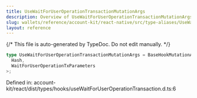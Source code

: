 ```yaml
---
title: UseWaitForUserOperationTransactionMutationArgs
description: Overview of UseWaitForUserOperationTransactionMutationArgs
slug: wallets/reference/account-kit/react-native/src/type-aliases/UseWaitForUserOperationTransactionMutationArgs
layout: reference
---
```


{/* This file is auto-generated by TypeDoc. Do not edit manually. */}

```ts
type UseWaitForUserOperationTransactionMutationArgs = BaseHookMutationArgs<
  Hash,
  WaitForUserOperationTxParameters
>;
```

Defined in: account-kit/react/dist/types/hooks/useWaitForUserOperationTransaction.d.ts:6
